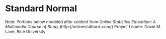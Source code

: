 # Standard Normal

<font size="2"> Note: Portions below modeled after content from
 *Online Statistics Education: A Multimedia Course of Study* 
 (http://onlinestatbook.com/) Project Leader: David M. Lane, Rice University </font>
